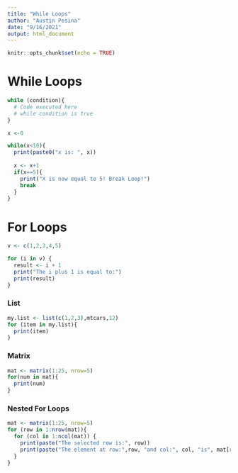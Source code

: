 ```yaml
---
title: "While Loops"
author: "Austin Pesina"
date: "9/16/2021"
output: html_document
---
```


```r
knitr::opts_chunk$set(echo = TRUE)
```

# While Loops

```r
while (condition){
  # Code executed here
  # while condition is true
}
```


```r
x <-0

while(x<10){
  print(paste0("x is: ", x))
  
  x <- x+1
  if(x==5){
    print("X is now equal to 5! Break Loop!")
    break
  }
}
```


# For Loops
 
```r
v <- c(1,2,3,4,5)

for (i in v) {
  result <- i + 1
  print("The i plus 1 is equal to:")
  print(result)
}
```

### List

```r
my.list <- list(c(1,2,3),mtcars,12)
for (item in my.list){
  print(item)
}
```
### Matrix

```r
mat <- matrix(1:25, nrow=5)
for(num in mat){
  print(num)
}
```


### Nested For Loops
```r
mat <- matrix(1:25, nrow=5)
for (row in 1:nrow(mat)){
  for (col in 1:ncol(mat)) {
    print(paste("The selected row is:", row))
    print(paste("The element at row:",row, "and col:", col, "is", mat[row,col]))
  }
}
```